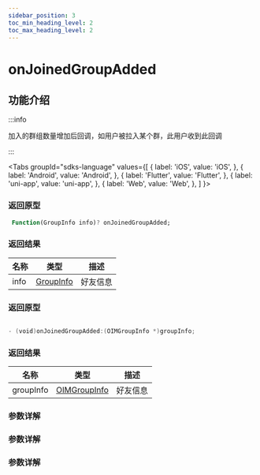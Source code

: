 ```yaml
---
sidebar_position: 3
toc_min_heading_level: 2
toc_max_heading_level: 2
---
```


# onJoinedGroupAdded

## 功能介绍

:::info

加入的群组数量增加后回调，如用户被拉入某个群，此用户收到此回调

:::

<Tabs
groupId="sdks-language"
values={[
{ label: 'iOS', value: 'iOS', },
{ label: 'Android', value: 'Android', },
{ label: 'Flutter', value: 'Flutter', },
{ label: 'uni-app', value: 'uni-app', },
{ label: 'Web', value: 'Web', },
]
}>

<TabItem value="Flutter">

### 返回原型

```dart showLineNumbers
 Function(GroupInfo info)? onJoinedGroupAdded;
```

### 返回结果

| 名称 | 类型                                             | 描述     |
| ---- | ------------------------------------------------ | -------- |
| info | [GroupInfo](docs/sdks/Class/Group/GroupInfo.mdx) | 好友信息 |

</TabItem>

<TabItem value="iOS">

### 返回原型

```swift showLineNumbers

- (void)onJoinedGroupAdded:(OIMGroupInfo *)groupInfo;

```

### 返回结果

| 名称      | 类型                                                | 描述     |
| --------- | --------------------------------------------------- | -------- |
| groupInfo | [OIMGroupInfo](docs/sdks/Class/Group/GroupInfo.mdx) | 好友信息 |

</TabItem>

<TabItem value="Android">

### 参数详解

</TabItem>

<TabItem value="Web">

### 参数详解

</TabItem>

<TabItem value="uni-app">

### 参数详解

</TabItem>

</Tabs>
